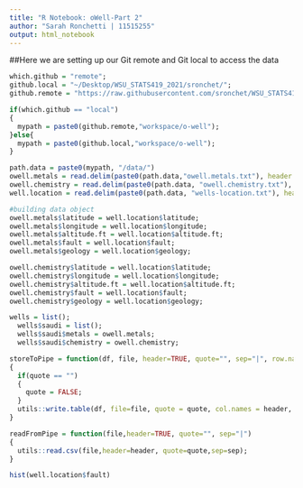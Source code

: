 ```yaml
---
title: "R Notebook: oWell-Part 2"
author: "Sarah Ronchetti | 11515255"
output: html_notebook
---
```


##Here we are setting up our Git remote and Git local to access the data 
```r
which.github = "remote";
github.local = "~/Desktop/WSU_STATS419_2021/sronchet/";
github.remote = "https://raw.githubusercontent.com/sronchet/WSU_STATS419_2021/main/sronchet/";

if(which.github == "local")
{
  mypath = paste0(github.remote,"workspace/o-well");
}else{
  mypath = paste0(github.local,"workspace/o-well");
}

```


```r
path.data = paste0(mypath, "/data/")
owell.metals = read.delim(paste0(path.data,"owell.metals.txt"), header = TRUE, sep="|");
owell.chemistry = read.delim(paste0(path.data, "owell.chemistry.txt"), header = TRUE, sep="|");
well.location = read.delim(paste0(path.data, "wells-location.txt"), header= TRUE, sep = "|");
```

```r

#building data object
owell.metals$latitude = well.location$latitude;
owell.metals$longitude = well.location$longitude;
owell.metals$altitude.ft = well.location$altitude.ft;
owell.metals$fault = well.location$fault;
owell.metals$geology = well.location$geology;

owell.chemistry$latitude = well.location$latitude;
owell.chemistry$longitude = well.location$longitude;
owell.chemistry$altitude.ft = well.location$altitude.ft;
owell.chemistry$fault = well.location$fault;
owell.chemistry$geology = well.location$geology;

wells = list(); 
  wells$saudi = list(); 
  wells$saudi$metals = owell.metals;
  wells$saudi$chemistry = owell.chemistry;

```

```r
storeToPipe = function(df, file, header=TRUE, quote="", sep="|", row.names = FALSE)
{
  if(quote == "")
  {
    quote = FALSE;
  }
  utils::write.table(df, file=file, quote = quote, col.names = header, row.name = row.names, sep = sep);
}

readFromPipe = function(file,header=TRUE, quote="", sep="|")
{
  utils::read.csv(file,header=header, quote=quote,sep=sep);
}

```

```r

hist(well.location$fault)




```
